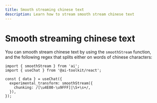 ```yaml
---
title: Smooth streaming chinese text
description: Learn how to stream smooth stream chinese text
---
```


# Smooth streaming chinese text

You can smooth stream chinese text by using the `smoothStream` function, and the following regex that splits either on words of chinese characters:

```tsx filename="page.tsx"
import { smoothStream } from 'ai';
import { useChat } from '@ai-toolkit/react';

const { data } = useChat({
  experimental_transform: smoothStream({
    chunking: /[\u4E00-\u9FFF]|\S+\s+/,
  }),
});
```
